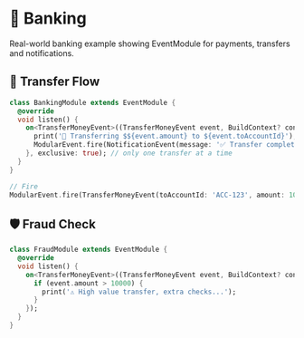 # 🏦 Banking

Real-world banking example showing EventModule for payments, transfers and notifications.

## 🔐 Transfer Flow
```dart
class BankingModule extends EventModule {
  @override
  void listen() {
    on<TransferMoneyEvent>((TransferMoneyEvent event, BuildContext? context) {
      print('🏦 Transferring $${event.amount} to ${event.toAccountId}');
      ModularEvent.fire(NotificationEvent(message: '✅ Transfer completed'));
    }, exclusive: true); // only one transfer at a time
  }
}

// Fire
ModularEvent.fire(TransferMoneyEvent(toAccountId: 'ACC-123', amount: 100.0));
```

## 🛡️ Fraud Check
```dart
class FraudModule extends EventModule {
  @override
  void listen() {
    on<TransferMoneyEvent>((TransferMoneyEvent event, BuildContext? context) {
      if (event.amount > 10000) {
        print('⚠️ High value transfer, extra checks...');
      }
    });
  }
}
```

